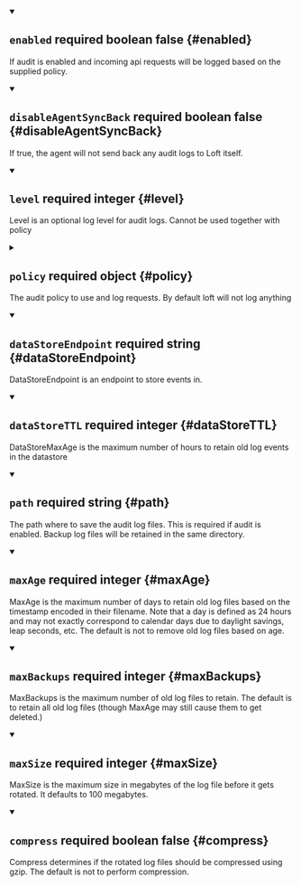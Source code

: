 


<details className="config-field" data-expandable="false" open>
<summary>

## `enabled` <span className="config-field-required" data-required="false">required</span> <span className="config-field-type">boolean</span> <span className="config-field-default">false</span> <span className="config-field-enum"></span> {#enabled}

If audit is enabled and incoming api requests will be logged based on the supplied policy.

</summary>



</details>



<details className="config-field" data-expandable="false" open>
<summary>

## `disableAgentSyncBack` <span className="config-field-required" data-required="false">required</span> <span className="config-field-type">boolean</span> <span className="config-field-default">false</span> <span className="config-field-enum"></span> {#disableAgentSyncBack}

If true, the agent will not send back any audit logs to Loft itself.

</summary>



</details>



<details className="config-field" data-expandable="false" open>
<summary>

## `level` <span className="config-field-required" data-required="false">required</span> <span className="config-field-type">integer</span> <span className="config-field-default"></span> <span className="config-field-enum"></span> {#level}

Level is an optional log level for audit logs. Cannot be used together with policy

</summary>



</details>



<details className="config-field" data-expandable="true">
<summary>

## `policy` <span className="config-field-required" data-required="false">required</span> <span className="config-field-type">object</span> <span className="config-field-default"></span> <span className="config-field-enum"></span> {#policy}

The audit policy to use and log requests. By default loft will not log anything

</summary>




<details className="config-field" data-expandable="true">
<summary>

### `rules` <span className="config-field-required" data-required="true">required</span> <span className="config-field-type">object[]</span> <span className="config-field-default"></span> <span className="config-field-enum"></span> {#policy-rules}

Rules specify the audit Level a request should be recorded at.
A request may match multiple rules, in which case the FIRST matching rule is used.
The default audit level is None, but can be overridden by a catch-all rule at the end of the list.
PolicyRules are strictly ordered.

</summary>




<details className="config-field" data-expandable="false" open>
<summary>

#### `level` <span className="config-field-required" data-required="true">required</span> <span className="config-field-type">string</span> <span className="config-field-default"></span> <span className="config-field-enum"></span> {#policy-rules-level}

The Level that requests matching this rule are recorded at.

</summary>



</details>



<details className="config-field" data-expandable="false" open>
<summary>

#### `users` <span className="config-field-required" data-required="false">required</span> <span className="config-field-type">string[]</span> <span className="config-field-default"></span> <span className="config-field-enum"></span> {#policy-rules-users}

The users (by authenticated user name) this rule applies to.
An empty list implies every user.

</summary>



</details>



<details className="config-field" data-expandable="false" open>
<summary>

#### `userGroups` <span className="config-field-required" data-required="false">required</span> <span className="config-field-type">string[]</span> <span className="config-field-default"></span> <span className="config-field-enum"></span> {#policy-rules-userGroups}

The user groups this rule applies to. A user is considered matching
if it is a member of any of the UserGroups.
An empty list implies every user group.

</summary>



</details>



<details className="config-field" data-expandable="false" open>
<summary>

#### `verbs` <span className="config-field-required" data-required="false">required</span> <span className="config-field-type">string[]</span> <span className="config-field-default"></span> <span className="config-field-enum"></span> {#policy-rules-verbs}

The verbs that match this rule.
An empty list implies every verb.

</summary>



</details>



<details className="config-field" data-expandable="true">
<summary>

#### `resources` <span className="config-field-required" data-required="false">required</span> <span className="config-field-type">object[]</span> <span className="config-field-default"></span> <span className="config-field-enum"></span> {#policy-rules-resources}

Resources that this rule matches. An empty list implies all kinds in all API groups.

</summary>




<details className="config-field" data-expandable="false" open>
<summary>

##### `group` <span className="config-field-required" data-required="false">required</span> <span className="config-field-type">string</span> <span className="config-field-default"></span> <span className="config-field-enum"></span> {#policy-rules-resources-group}

Group is the name of the API group that contains the resources.
The empty string represents the core API group.

</summary>



</details>



<details className="config-field" data-expandable="false" open>
<summary>

##### `resources` <span className="config-field-required" data-required="false">required</span> <span className="config-field-type">string[]</span> <span className="config-field-default"></span> <span className="config-field-enum"></span> {#policy-rules-resources-resources}

Resources is a list of resources this rule applies to.

For example:
'pods' matches pods.
'pods/log' matches the log subresource of pods.
'*' matches all resources and their subresources.
'pods/*' matches all subresources of pods.
'*/scale' matches all scale subresources.

If wildcard is present, the validation rule will ensure resources do not
overlap with each other.

An empty list implies all resources and subresources in this API groups apply.

</summary>



</details>



<details className="config-field" data-expandable="false" open>
<summary>

##### `resourceNames` <span className="config-field-required" data-required="false">required</span> <span className="config-field-type">string[]</span> <span className="config-field-default"></span> <span className="config-field-enum"></span> {#policy-rules-resources-resourceNames}

ResourceNames is a list of resource instance names that the policy matches.
Using this field requires Resources to be specified.
An empty list implies that every instance of the resource is matched.

</summary>



</details>


</details>



<details className="config-field" data-expandable="false" open>
<summary>

#### `namespaces` <span className="config-field-required" data-required="false">required</span> <span className="config-field-type">string[]</span> <span className="config-field-default"></span> <span className="config-field-enum"></span> {#policy-rules-namespaces}

Namespaces that this rule matches.
The empty string "" matches non-namespaced resources.
An empty list implies every namespace.

</summary>



</details>



<details className="config-field" data-expandable="false" open>
<summary>

#### `nonResourceURLs` <span className="config-field-required" data-required="false">required</span> <span className="config-field-type">string[]</span> <span className="config-field-default"></span> <span className="config-field-enum"></span> {#policy-rules-nonResourceURLs}

NonResourceURLs is a set of URL paths that should be audited.
*s are allowed, but only as the full, final step in the path.
Examples:
 "/metrics" - Log requests for apiserver metrics
 "/healthz*" - Log all health checks

</summary>



</details>



<details className="config-field" data-expandable="false" open>
<summary>

#### `omitStages` <span className="config-field-required" data-required="false">required</span> <span className="config-field-type">string[]</span> <span className="config-field-default"></span> <span className="config-field-enum"></span> {#policy-rules-omitStages}

OmitStages is a list of stages for which no events are created. Note that this can also
be specified policy wide in which case the union of both are omitted.
An empty list means no restrictions will apply.

</summary>



</details>



<details className="config-field" data-expandable="false" open>
<summary>

#### `requestTargets` <span className="config-field-required" data-required="false">required</span> <span className="config-field-type">string[]</span> <span className="config-field-default"></span> <span className="config-field-enum"></span> {#policy-rules-requestTargets}

RequestTargets is a list of request targets for which events are created.
An empty list implies every request.

</summary>



</details>



<details className="config-field" data-expandable="false" open>
<summary>

#### `clusters` <span className="config-field-required" data-required="false">required</span> <span className="config-field-type">string[]</span> <span className="config-field-default"></span> <span className="config-field-enum"></span> {#policy-rules-clusters}

Clusters that this rule matches. Only applies to cluster requests.
If this is set, no events for non cluster requests will be created.
An empty list means no restrictions will apply.

</summary>



</details>


</details>



<details className="config-field" data-expandable="false" open>
<summary>

### `omitStages` <span className="config-field-required" data-required="false">required</span> <span className="config-field-type">string[]</span> <span className="config-field-default"></span> <span className="config-field-enum"></span> {#policy-omitStages}

OmitStages is a list of stages for which no events are created. Note that this can also
be specified per rule in which case the union of both are omitted.

</summary>



</details>


</details>



<details className="config-field" data-expandable="false" open>
<summary>

## `dataStoreEndpoint` <span className="config-field-required" data-required="false">required</span> <span className="config-field-type">string</span> <span className="config-field-default"></span> <span className="config-field-enum"></span> {#dataStoreEndpoint}

DataStoreEndpoint is an endpoint to store events in.

</summary>



</details>



<details className="config-field" data-expandable="false" open>
<summary>

## `dataStoreTTL` <span className="config-field-required" data-required="false">required</span> <span className="config-field-type">integer</span> <span className="config-field-default"></span> <span className="config-field-enum"></span> {#dataStoreTTL}

DataStoreMaxAge is the maximum number of hours to retain old log events in the datastore

</summary>



</details>



<details className="config-field" data-expandable="false" open>
<summary>

## `path` <span className="config-field-required" data-required="false">required</span> <span className="config-field-type">string</span> <span className="config-field-default"></span> <span className="config-field-enum"></span> {#path}

The path where to save the audit log files. This is required if audit is enabled. Backup log files will
be retained in the same directory.

</summary>



</details>



<details className="config-field" data-expandable="false" open>
<summary>

## `maxAge` <span className="config-field-required" data-required="false">required</span> <span className="config-field-type">integer</span> <span className="config-field-default"></span> <span className="config-field-enum"></span> {#maxAge}

MaxAge is the maximum number of days to retain old log files based on the
timestamp encoded in their filename.  Note that a day is defined as 24
hours and may not exactly correspond to calendar days due to daylight
savings, leap seconds, etc. The default is not to remove old log files
based on age.

</summary>



</details>



<details className="config-field" data-expandable="false" open>
<summary>

## `maxBackups` <span className="config-field-required" data-required="false">required</span> <span className="config-field-type">integer</span> <span className="config-field-default"></span> <span className="config-field-enum"></span> {#maxBackups}

MaxBackups is the maximum number of old log files to retain.  The default
is to retain all old log files (though MaxAge may still cause them to get
deleted.)

</summary>



</details>



<details className="config-field" data-expandable="false" open>
<summary>

## `maxSize` <span className="config-field-required" data-required="false">required</span> <span className="config-field-type">integer</span> <span className="config-field-default"></span> <span className="config-field-enum"></span> {#maxSize}

MaxSize is the maximum size in megabytes of the log file before it gets
rotated. It defaults to 100 megabytes.

</summary>



</details>



<details className="config-field" data-expandable="false" open>
<summary>

## `compress` <span className="config-field-required" data-required="false">required</span> <span className="config-field-type">boolean</span> <span className="config-field-default">false</span> <span className="config-field-enum"></span> {#compress}

Compress determines if the rotated log files should be compressed
using gzip. The default is not to perform compression.

</summary>



</details>
